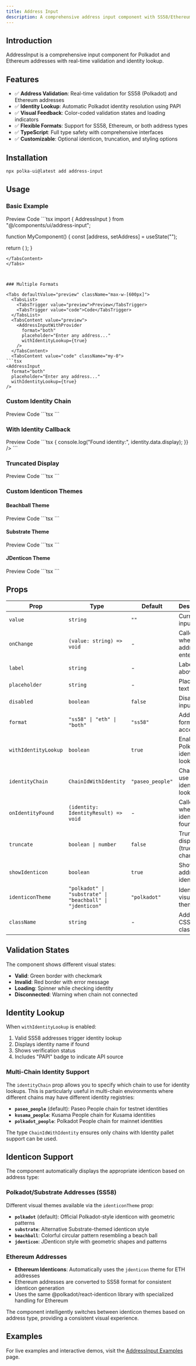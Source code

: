 ```yaml
---
title: Address Input
description: A comprehensive address input component with SS58/Ethereum validation and identity lookup.
---
```



## Introduction

AddressInput is a comprehensive input component for Polkadot and Ethereum addresses with real-time validation and identity lookup.

## Features

- ✅ **Address Validation**: Real-time validation for SS58 (Polkadot) and Ethereum addresses
- ✅ **Identity Lookup**: Automatic Polkadot identity resolution using PAPI
- ✅ **Visual Feedback**: Color-coded validation states and loading indicators
- ✅ **Flexible Formats**: Support for SS58, Ethereum, or both address types
- ✅ **TypeScript**: Full type safety with comprehensive interfaces
- ✅ **Customizable**: Optional identicon, truncation, and styling options

## Installation

```bash
npx polka-ui@latest add address-input
```

## Usage


### Basic Example

<Tabs defaultValue="preview" className="max-w-[600px]">
  <TabsList>
    <TabsTrigger value="preview">Preview</TabsTrigger>
    <TabsTrigger value="code">Code</TabsTrigger>
  </TabsList>
  <TabsContent value="preview"><AddressInputWithProvider /></TabsContent>
  <TabsContent value="code" className="my-0">
```tsx
import { AddressInput } from "@/components/ui/address-input";

function MyComponent() {
  const [address, setAddress] = useState("");

  return (
    <AddressInput value={address} onChange={setAddress} />
  );
}
```
</TabsContent>
</Tabs>



### Multiple Formats

<Tabs defaultValue="preview" className="max-w-[600px]">
  <TabsList>
    <TabsTrigger value="preview">Preview</TabsTrigger>
    <TabsTrigger value="code">Code</TabsTrigger>
  </TabsList>
  <TabsContent value="preview">
    <AddressInputWithProvider 
      format="both"
      placeholder="Enter any address..."
      withIdentityLookup={true}
    />
  </TabsContent>
  <TabsContent value="code" className="my-0">
```tsx
<AddressInput
  format="both"
  placeholder="Enter any address..."
  withIdentityLookup={true}
/>
```
</TabsContent>
</Tabs>

### Custom Identity Chain

<Tabs defaultValue="preview" className="max-w-[600px]">
  <TabsList>
    <TabsTrigger value="preview">Preview</TabsTrigger>
    <TabsTrigger value="code">Code</TabsTrigger>
  </TabsList>
  <TabsContent value="preview">
    <AddressInputWithProvider 
      format="ss58"
      identityChain="paseo_people"
      withIdentityLookup={true}
    />
  </TabsContent>
  <TabsContent value="code" className="my-0">
```tsx
<AddressInput
  format="ss58"
  identityChain="paseo_people"  // Specify which chain to use for identity lookup
  withIdentityLookup={true}
/>
```
</TabsContent>
</Tabs>

### With Identity Callback

<Tabs defaultValue="preview" className="max-w-[600px]">
  <TabsList>
    <TabsTrigger value="preview">Preview</TabsTrigger>
    <TabsTrigger value="code">Code</TabsTrigger>
  </TabsList>
  <TabsContent value="preview">
    <AddressInputWithProvider 
      format="ss58"
      withIdentityLookup={true}
    />
  </TabsContent>
  <TabsContent value="code" className="my-0">
```tsx
<AddressInput
  format="ss58"
  onIdentityFound={(identity) => {
    console.log("Found identity:", identity.data.display);
  }}
/>
```
</TabsContent>
</Tabs>

### Truncated Display

<Tabs defaultValue="preview" className="max-w-[600px]">
  <TabsList>
    <TabsTrigger value="preview">Preview</TabsTrigger>
    <TabsTrigger value="code">Code</TabsTrigger>
  </TabsList>
  <TabsContent value="preview">
    <AddressInputWithProvider 
      format="both"
      truncate={6}
    />
  </TabsContent>
  <TabsContent value="code" className="my-0">
```tsx
<AddressInput
  format="both"
  truncate={6}  // Shows first 6 and last 6 characters
/>
```
</TabsContent>
</Tabs>

### Custom Identicon Themes

#### Beachball Theme

<Tabs defaultValue="preview" className="max-w-[600px]">
  <TabsList>
    <TabsTrigger value="preview">Preview</TabsTrigger>
    <TabsTrigger value="code">Code</TabsTrigger>
  </TabsList>
  <TabsContent value="preview">
    <AddressInputWithProvider 
      format="ss58"
      identiconTheme="beachball"
    />
  </TabsContent>
  <TabsContent value="code" className="my-0">
```tsx
<AddressInput
  format="ss58"
  identiconTheme="beachball"  // Colorful beachball style
/>
```
</TabsContent>
</Tabs>

#### Substrate Theme

<Tabs defaultValue="preview" className="max-w-[600px]">
  <TabsList>
    <TabsTrigger value="preview">Preview</TabsTrigger>
    <TabsTrigger value="code">Code</TabsTrigger>
  </TabsList>
  <TabsContent value="preview">
    <AddressInputWithProvider 
      format="ss58"
      identiconTheme="substrate"
    />
  </TabsContent>
  <TabsContent value="code" className="my-0">
```tsx
<AddressInput
  format="ss58"
  identiconTheme="substrate"  // Substrate theme
/>
```
</TabsContent>
</Tabs>

#### JDenticon Theme

<Tabs defaultValue="preview" className="max-w-[600px]">
  <TabsList>
    <TabsTrigger value="preview">Preview</TabsTrigger>
    <TabsTrigger value="code">Code</TabsTrigger>
  </TabsList>
  <TabsContent value="preview">
    <AddressInputWithProvider 
      format="ss58"
      identiconTheme="jdenticon"
    />
  </TabsContent>
  <TabsContent value="code" className="my-0">
```tsx
<AddressInput
  format="ss58"
  identiconTheme="jdenticon"  // Jdenticon style
/>
```
</TabsContent>
</Tabs>

## Props

| Prop | Type | Default | Description |
|------|------|---------|-------------|
| `value` | `string` | `""` | Current input value |
| `onChange` | `(value: string) => void` | - | Called when valid address is entered |
| `label` | `string` | - | Label text above input |
| `placeholder` | `string` | - | Placeholder text |
| `disabled` | `boolean` | `false` | Disable the input |
| `format` | `"ss58" \| "eth" \| "both"` | `"ss58"` | Address format(s) to accept |
| `withIdentityLookup` | `boolean` | `true` | Enable Polkadot identity lookup |
| `identityChain` | `ChainIdWithIdentity` | `"paseo_people"` | Chain to use for identity lookups |
| `onIdentityFound` | `(identity: IdentityResult) => void` | - | Called when identity is found |
| `truncate` | `boolean \| number` | `false` | Truncate display (true=8 chars) |
| `showIdenticon` | `boolean` | `true` | Show address identicon |
| `identiconTheme` | `"polkadot" \| "substrate" \| "beachball" \| "jdenticon"` | `"polkadot"` | Identicon visual theme |
| `className` | `string` | - | Additional CSS classes |

## Validation States

The component shows different visual states:

- **Valid**: Green border with checkmark
- **Invalid**: Red border with error message
- **Loading**: Spinner while checking identity
- **Disconnected**: Warning when chain not connected

## Identity Lookup

When `withIdentityLookup` is enabled:

1. Valid SS58 addresses trigger identity lookup
2. Displays identity name if found
3. Shows verification status
4. Includes "PAPI" badge to indicate API source

### Multi-Chain Identity Support

The `identityChain` prop allows you to specify which chain to use for identity lookups. This is particularly useful in multi-chain environments where different chains may have different identity registries:

- **`paseo_people`** (default): Paseo People chain for testnet identities
- **`kusama_people`**: Kusama People chain for Kusama identities  
- **`polkadot_people`**: Polkadot People chain for mainnet identities

The type `ChainIdWithIdentity` ensures only chains with Identity pallet support can be used.

## Identicon Support

The component automatically displays the appropriate identicon based on address type:

### Polkadot/Substrate Addresses (SS58)
Different visual themes available via the `identiconTheme` prop:

- **`polkadot`** (default): Official Polkadot-style identicon with geometric patterns
- **`substrate`**: Alternative Substrate-themed identicon style  
- **`beachball`**: Colorful circular pattern resembling a beach ball
- **`jdenticon`**: JDenticon style with geometric shapes and patterns

### Ethereum Addresses
- **Ethereum Identicons**: Automatically uses the `jdenticon` theme for ETH addresses
- Ethereum addresses are converted to SS58 format for consistent identicon generation
- Uses the same @polkadot/react-identicon library with specialized handling for Ethereum

The component intelligently switches between identicon themes based on address type, providing a consistent visual experience.

## Examples

<AddressInputWithProvider />

For live examples and interactive demos, visit the [AddressInput Examples](/docs/components/address-input/examples) page. 